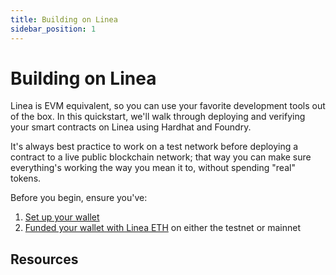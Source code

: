 ```yaml
---
title: Building on Linea
sidebar_position: 1
---
```


# Building on Linea

Linea is EVM equivalent, so you can use your favorite development tools out of the box. In this quickstart, we'll walk through deploying and verifying your smart contracts on Linea using Hardhat and Foundry.

It's always best practice to work on a test network before deploying a contract to a live public blockchain network; that way you can make sure everything's working the way you mean it to, without spending "real" tokens.

Before you begin, ensure you've:

1. [Set up your wallet](../../use-mainnet/set-up-your-wallet.mdx)
2. [Funded your wallet with Linea ETH](../../use-mainnet/fund.mdx) on either the testnet or mainnet

## Resources


<DocCardList />
